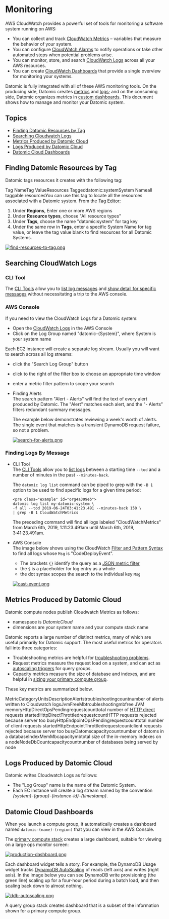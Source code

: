 Monitoring
==========

AWS CloudWatch provides a powerful set of tools for monitoring a software system running on AWS:

- You can collect and track [CloudWatch Metrics](https://docs.aws.amazon.com/AmazonCloudWatch/latest/monitoring/WhatIsCloudWatch.html) – variables that measure the behavior of your system.
- You can configure [CloudWatch Alarms](https://docs.aws.amazon.com/AmazonCloudWatch/latest/monitoring/AlarmThatSendsEmail.html) to notify operations or take other automated steps when potential problems arise.
- You can monitor, store, and search [CloudWatch Logs](https://docs.aws.amazon.com/AmazonCloudWatch/latest/logs/WhatIsCloudWatchLogs.html) across all your AWS resources.
- You can create [CloudWatch Dashboards](https://docs.aws.amazon.com/AmazonCloudWatch/latest/monitoring/CloudWatch_Dashboards.html) that provide a single overview for monitoring your systems.

Datomic is fully integrated with all of these AWS monitoring tools. On the producing side, Datomic creates [metrics](#metrics) and [logs](#logs); and on the consuming side, Datomic organizes metrics in [custom dashboards](#dashboards). This document shows how to manage and monitor your Datomic system.

Topics
------

- [Finding Datomic Resources by Tag](#tags)
- [Searching Cloudwatch Logs](#searching-cloudwatch-logs)
- [Metrics Produced by Datomic Cloud](#metrics)
- [Logs Produced by Datomic Cloud](#logs)
- [Datomic Cloud Dashboards](#dashboards)





Finding Datomic Resources by Tag
--------------------------------

Datomic tags resources it creates with the following tag:

Tag NameTag ValueResources Taggeddatomic:systemSystem Nameall taggable resourcesYou can use this tag to locate all the resources associated with a Datomic system. From the [Tag Editor:](https://console.aws.amazon.com/resource-groups/tag-editor/find-resources)

1. Under **Regions**, Enter one or more AWS regions
2. Under **Resource types**, choose "All resource types"
3. Under **Tags**, choose the name "datomic:system" for tag key
4. Under the same row in **Tags**, enter a specific System Name for tag value, or leave the tag value blank to find resources for all Datomic Systems.

[![find-resources-to-tag.png](../images/find-resources-to-tag.png)](../images/find-resources-to-tag.png)







Searching CloudWatch Logs
-------------------------



### CLI Tool

The [CLI Tools](cli-tools.html) allow you to [list log messages](cli-tools.html#log-list) and [show detail for specific messages](cli-tools.html#log-detail) without necessitating a trip to the AWS console.





### AWS Console

If you need to view the CloudWatch Logs for a Datomic system:

- Open the [CloudWatch Logs](https://console.aws.amazon.com/cloudwatch/home#logs:) in the AWS Console
- Click on the Log Group named "datomic-{System}", where System is your system name

Each EC2 instance will create a separate log stream. Usually you will want to search across all log streams:

- click the "Search Log Group" button
- click to the right of the filter box to choose an appropriate time window
- enter a metric filter pattern to scope your search



- <a id="finding-alerts"></a>Finding Alerts  
    The search pattern "Alert - Alerts" will find the text of every alert produced by Datomic. The "Alert" matches each alert, and the "- Alerts" filters redundant summary messages.
    
    The example below demonstrates reviewing a week's worth of alerts. The single event that matches is a transient DynamoDB request failure, so not a problem.
    
    [![search-for-alerts.png](../images/search-for-alerts.png)](../images/search-for-alerts.png)



### Finding Logs By Message



- <a id="finding-logs-cli"></a>CLI Tool  
    The [CLI Tools](cli-tools.html) allow you to [list logs](cli-tools.html#log-list) between a starting time `--tod` and a number of minutes in the past `--minutes-back`.
    
    The `datomic log list` command can be piped to grep with the `-B 1` option to be used to find specific logs for a given time period:
    
    ```
    <pre class="example" id="org4a309eb">
    datomic log list my-datomic-system \
    -f all --tod 2019-06-24T03:41:23.491 --minutes-back 150 \
    | grep -B 1 CloudWatchMetrics
    ```
    
    The preceding command will find all logs labeled "CloudWatchMetrics" from March 6th, 2019, 1:11:23.491am until March 6th, 2019, 3:41:23.491am.
- <a id="finding-logs-aws"></a>AWS Console  
    The image below shows using the CloudWatch [Filter and Pattern Syntax](https://docs.aws.amazon.com/AmazonCloudWatch/latest/logs/FilterAndPatternSyntax.html) to find all logs whose `Msg` is "CodeDeployEvent".
    
    
    - The brackets `{}` identify the query as a [JSON metric filter](https://docs.aws.amazon.com/AmazonCloudWatch/latest/logs/FilterAndPatternSyntax.html)
    - the `$` is a placeholder for log entry as a whole
    - the dot syntax scopes the search to the individual key `Msg`
    
    [![cast-event.png](../images/cast-event.png)](../images/cast-event.png)





Metrics Produced by Datomic Cloud
---------------------------------

Datomic compute nodes publish Cloudwatch Metrics as follows:

- namespace is *DatomicCloud*
- dimensions are your system name and your compute stack name

Datomic reports a large number of distinct metrics, many of which are useful primarily for Datomic support. The most useful metrics for operators fall into three categories:

- Troubleshooting metrics are helpful for [troubleshooting problems](../troubleshooting.html#troubleshooting-nodes).
- Request metrics measure the request load on a system, and can act as [autoscaling triggers](growing-your-system.html#autoscaling-triggers) for query groups.
- Capacity metrics measure the size of database and indexes, and are helpful in [sizing your primary compute group](growing-your-system.html#primary-compute-group).

These key metrics are summarized below.

MetricCategoryUnitsDescriptionAlertstroubleshootingcountnumber of alerts written to Cloudwatch logsJvmFreeMbtroubleshootingmbfree JVM memoryHttpDirectOpsPendingrequestcounttotal number of [HTTP direct](../ions/ions-reference.org#http-direct-config) requests startedHttpDirectThrottledrequestcountHTTP requests rejected because server too busyHttpEndpointOpsPendingrequestcounttotal number of client requests startedHttpEndpointThrottledrequestcountclient requests rejected because server too busyDatomscapacitycountnumber of datoms in a databaseIndexMemMbcapacitymbtotal size of the in-memory indexes on a nodeNodeDbCountcapacitycountnumber of databases being served by node



Logs Produced by Datomic Cloud
------------------------------

Datomic writes Cloudwatch Logs as follows:

- The "Log Group" name is the name of the Datomic System.
- Each EC instance will create a log stream named by the convention *{system}-{group}-{instance-id}-{timestamp}*.





Datomic Cloud Dashboards
------------------------

When you launch a compute group, it automatically creates a dashboard named `datomic-(name)-(region)` that you can view in the AWS Console.

The [primary compute stack](../whatis/architecture.html#primary-compute-resources) creates a large dashboard, suitable for viewing on a large ops monitor screen:

[![production-dashboard.png](../images/production-dashboard.png)](../images/production-dashboard.png)



Each dashboard widget tells a story. For example, the DynamoDB Usage widget tracks [DynamoDB AutoScaling](https://docs.aws.amazon.com/amazondynamodb/latest/developerguide/AutoScaling.html) of reads (left axis) and writes (right axis). In the image below you can see DynamoDB write provisioning (the green line) scaling up for a four-hour period during a batch load, and then scaling back down to almost nothing.

[![ddb-autoscaling.png](../images/ddb-autoscaling.png)](../images/ddb-autoscaling.png)



A query group stack creates dashboard that is a subset of the information shown for a primary compute group.